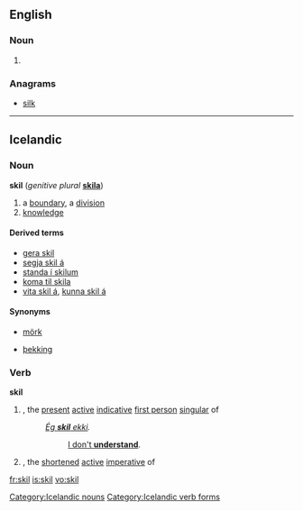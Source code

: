 ==English==

===Noun===
{{en-noun}}

# {{obsolete spelling of|skill}}

===Anagrams===
* [[silk#English|silk]]
----
==Icelandic==

===Noun===
'''skil''' {{n|p}} (''genitive plural'' '''[[skila]]''')
# a [[boundary]], a [[division]]{{jump|is|boundary|s}}
# [[knowledge]]{{jump|is|knowledge|s}}

====Derived terms====
* [[gera skil]]
* [[segja skil á]]
* [[standa í skilum]]
* [[koma til skila]]
* [[vita skil á]], [[kunna skil á]]

====Synonyms====
* {{jump|s|is|boundary}} [[mörk]]
* {{jump|s|is|knowledge}} [[þekking]]

[[Category:Icelandic nouns]]

===Verb===
'''skil'''
# {{term|skil||I understand|lang=is}}, the [[present]] [[active]] [[indicative]] [[first person]] [[singular]] of {{term|skilja||to understand|lang=is}}
#: ''[[ég skil ekki|Ég '''skil''' ekki]].''
#:: [[I don't understand|I don't '''understand''']].
# {{term|skil||understand!|lang=is}}, the [[shortened]] [[active]] [[imperative]] of {{term|skilja||to understand|lang=is}}

[[Category:Icelandic verb forms]]

[[fr:skil]]
[[is:skil]]
[[vo:skil]]